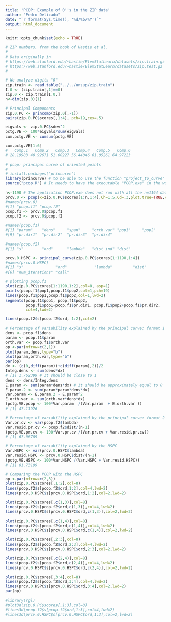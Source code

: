 ```yaml
---
title: 'PCOP: Example of 0''s in the ZIP data'
author: "Pedro Delicado"
date: "`r format(Sys.time(), '%d/%b/%Y')`"
output: html_document
---
```


```r
knitr::opts_chunk$set(echo = TRUE)
```

```r
# ZIP numbers, from the book of Hastie et al.
#
# Data originally in
# https://web.stanford.edu/~hastie/ElemStatLearn/datasets/zip.train.gz
# https://web.stanford.edu/~hastie/ElemStatLearn/datasets/zip.test.gz
#

# We analyze digits "0"
zip.train <- read.table("../../unsup/zip.train")
I.0 <- (zip.train[,1]==0)
zip.0 <- zip.train[I.0,]
n<-dim(zip.0)[1]
```

```r
# Principal Components
zip.0.PC <- princomp(zip.0[,-1])
pairs(zip.0.PC$scores[,1:4], pch=19,cex=.5)

eigvals <- zip.0.PC$sdev^2
pctg.VE <- 100*eigvals/sum(eigvals)
cum.pctg.VE <- cumsum(pctg.VE)

cum.pctg.VE[1:6]
#   Comp.1   Comp.2   Comp.3   Comp.4   Comp.5   Comp.6 
# 28.19983 40.92671 51.00227 56.44046 61.05261 64.97223 
```

```r
# pcop: principal curve of oriented points
#
# install.packages("princurve")
library(princurve) # to be able to use the function "project_to_curve" inside the "pcop" function
source("pcop.R") # It needs to have the executable "PCOP.exe" in the working directory

n<-1190 # The application PCOP.exe does not run with all the n=1194 data of dim 4
prcv.0 <- pcop(x=zip.0.PC$scores[1:n,1:4],Ch=1.5,Cd=.3,plot.true=TRUE,col=2,lwd=4)
#names(prcv.0)
#[1] "pcop.f1" "pcop.f2"
pcop.f1 <- prcv.0$pcop.f1
pcop.f2 <- prcv.0$pcop.f2

#names(pcop.f1)
#[1] "param"    "dens"     "span"     "orth.var" "pop1"     "pop2"     "pop3"     "pop4"    
#[9] "pr.dir1"  "pr.dir2"  "pr.dir3"  "pr.dir4" 

#names(pcop.f2)
#[1] "s"        "ord"      "lambda"   "dist_ind" "dist"    

prcv.0.HSPC <- principal_curve(zip.0.PC$scores[1:1190,1:4])
#names(prcv.0.HSPC)
#[1] "s"              "ord"            "lambda"         "dist"           "converged"     
#[6] "num_iterations" "call"          
```

```r
# plotting pcop.f1
plot(zip.0.PC$scores[1:1190,1:2],col=8, asp=1)
points(pcop.f1$pop1,pcop.f1$pop2,col=1,pch=19)
lines(pcop.f1$pop1,pcop.f1$pop2,col=1,lwd=2)
segments(pcop.f1$pop1, pcop.f1$pop2, 
         pcop.f1$pop1+pcop.f1$pr.dir1, pcop.f1$pop2+pcop.f1$pr.dir2, 
         col=4,lwd=2)

lines(pcop.f2$s[pcop.f2$ord, 1:2],col=2)
```

```r
# Percentage of variability explained by the principal curve: format 1
dens <- pcop.f1$dens
param <- pcop.f1$param
orth.var <- pcop.f1$orth.var
op <-par(mfrow=c(2,1))
plot(param,dens,type="b")
plot(param,orth.var,type="b")
par(op)
dx <- (c(0,diff(param))+c(diff(param),2))/2
Integ.dens <- sum(dens*dx) 
# [1] 1.762399 # It should be close to 1
dens <- dens/Integ.dens
E.param <- sum(param*dens*dx) # It should be approximately equal to 0
E.param.2 <- sum(param*param*dens*dx)
Var.param <- E.param.2 - E.param^2
E.orth.var <- sum(orth.var*dens*dx) 
(pctg.VE.pcop <- 100*Var.param  /(Var.param  + E.orth.var ))
# [1] 47.11976
```

```r
# Percentage of variability explained by the principal curve: format 2
Var.pr.cv <- var(pcop.f2$lambda)
Var.resid.pr.cv <- pcop.f2$dist/(n-1)
(pctg.VE.pr.cv <- 100*Var.pr.cv /(Var.pr.cv + Var.resid.pr.cv))
# [1] 67.06789
```

```r
# Percentage of variability explained by the HSPC
Var.HSPC <- var(prcv.0.HSPC$lambda)
Var.resid.HSPC <- prcv.0.HSPC$dist/(n-1)
(pctg.VE.HSPC <- 100*Var.HSPC /(Var.HSPC + Var.resid.HSPC))
# [1] 81.73199
```

```r
# Comparing the PCOP with the HSPC
op <-par(mfrow=c(2,3))
plot(zip.0.PC$scores[,1:2],col=8)
lines(pcop.f2$s[pcop.f2$ord,1:2],col=4,lwd=2)
lines(prcv.0.HSPC$s[prcv.0.HSPC$ord,1:2],col=2,lwd=2)

plot(zip.0.PC$scores[,c(1,3)],col=8)
lines(pcop.f2$s[pcop.f2$ord,c(1,3)],col=4,lwd=2)
lines(prcv.0.HSPC$s[prcv.0.HSPC$ord,c(1,3)],col=2,lwd=2)

plot(zip.0.PC$scores[,c(1,4)],col=8)
lines(pcop.f2$s[pcop.f2$ord,c(1,4)],col=4,lwd=2)
lines(prcv.0.HSPC$s[prcv.0.HSPC$ord,c(1,4)],col=2,lwd=2)

plot(zip.0.PC$scores[,2:3],col=8)
lines(pcop.f2$s[pcop.f2$ord,2:3],col=4,lwd=2)
lines(prcv.0.HSPC$s[prcv.0.HSPC$ord,2:3],col=2,lwd=2)

plot(zip.0.PC$scores[,c(2,4)],col=8)
lines(pcop.f2$s[pcop.f2$ord,c(2,4)],col=4,lwd=2)
lines(prcv.0.HSPC$s[prcv.0.HSPC$ord,c(2,4)],col=2,lwd=2)

plot(zip.0.PC$scores[,3:4],col=8)
lines(pcop.f2$s[pcop.f2$ord,3:4],col=4,lwd=2)
lines(prcv.0.HSPC$s[prcv.0.HSPC$ord,3:4],col=2,lwd=2)
par(op)

#library(rgl)
#plot3d(zip.0.PC$scores[,1:3],col=8)
#lines3d(pcop.f2$s[pcop.f2$ord,1:3],col=4,lwd=2)
#lines3d(prcv.0.HSPC$s[prcv.0.HSPC$ord,1:3],col=2,lwd=2)
```
